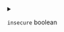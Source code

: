 
<details>
<summary>

`insecure`  <span class="config-field-type">boolean</span> 

</summary>

Insecure allows pushing to insecure registries

</details>
